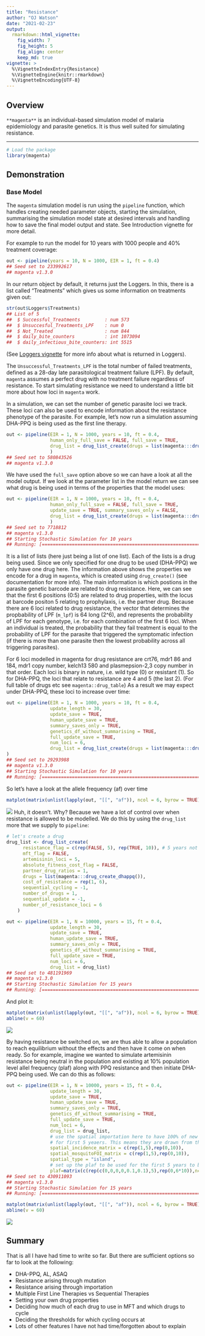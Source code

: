 ```yaml
---
title: "Resistance"
author: "OJ Watson"
date: "2021-02-23"
output: 
  rmarkdown::html_vignette:
    fig_width: 7 
    fig_height: 5 
    fig_align: center
    keep_md: true
vignette: >
  %\VignetteIndexEntry{Resistance}
  %\VignetteEngine{knitr::rmarkdown}
  %\VignetteEncoding{UTF-8}
---
```




## Overview

`**magenta**` is an individual-based simulation model of malaria epidemiology and parasite genetics. It is thus well suited for simulating resistance.  

---


```r
# Load the package
library(magenta)
```

## Demonstration 

### Base Model

The `magenta` simulation model is run using the `pipeline` function, which handles creating needed parameter objects, starting the simulation, summarising the simulation model state at desired intervals and handling how to save the final model output and state. See Introduction vignette for more detail.

For example to run the model for 10 years with 1000 people and 40% treatment coverage:


```r
out <- pipeline(years = 10, N = 1000, EIR = 1, ft = 0.4)
## Seed set to 233992617
## magenta v1.3.0
```

In our return object by default, it returns just the Loggers. In this, there is a list called "Treatments" which gives us some information on treatments given out:


```r
str(out$Loggers$Treatments)
## List of 5
##  $ Successful_Treatments         : num 573
##  $ Unsuccesful_Treatments_LPF    : num 0
##  $ Not_Treated                   : num 844
##  $ daily_bite_counters           : int 1073094
##  $ daily_infectious_bite_counters: int 5515
```

(See [Loggers vignette](https://ojwatson.github.io/magenta/articles/loggers.html) for more info about what is returned in Loggers). 

The `Unsuccessful_Treatments_LPF` is the total number of failed treatments, defined as a 28-day late parasitological treatment failure (LPF). By default, `magenta` assumes a perfect drug with no treatment failure regardless of resistance. To start simulating resistance we need to understand a little bit more about how loci in `magenta` work. 

In a simulation, we can set the number of genetic parasite loci we track. These loci can also be used to encode information about the resistance phenotype of the parasite. For example, let's now run a simulation assuming DHA-PPQ is being used as the first line therapy. 


```r
out <- pipeline(EIR = 1, N = 1000, years = 10, ft = 0.4, 
                human_only_full_save = FALSE, full_save = TRUE,
                drug_list = drug_list_create(drugs = list(magenta:::drug_create_dhappq()))
                )
## Seed set to 580843526
## magenta v1.3.0
```
We have used the `full_save` option above so we can have a look at all the model output. If we look at the parameter list in the model return we can see what drug is being used in terms of the properties that the model uses:


```r
out <- pipeline(EIR = 1, N = 1000, years = 10, ft = 0.4, 
                human_only_full_save = FALSE, full_save = TRUE,
                update_save = TRUE, summary_saves_only = FALSE,
                drug_list = drug_list_create(drugs = list(magenta:::drug_create_dhappq()))
                )
## Seed set to 7718812
## magenta v1.3.0
## Starting Stochastic Simulation for 10 years
## Running: [==========================================================================================================================================] 100% eta: 
```

It is a list of lists (here just being a list of one list). Each of the lists is a drug being used. Since we only specified for one drug to be used (DHA-PPQ) we only have one drug here. The information above shows the properties we encode for a drug in `magenta`, which is created using `drug_create()` (see documentation for more info). The main information is which postions in the parasite genetic barcode are related to drug resistance. Here, we can see that the first 6 positions (0:5) are related to drug properties, with the locus at barcode positon 5 relating to prophylaxis, i.e. the partner drug. Because there are 6 loci related to drug resistance, the vector that determines the propbability of LPF (`m_lpf`) is 64 long (2^6), and represents the probability of LPF for each genotype, i.e. for each combination of the first 6 loci. When an individual is treated, the probability that they fail treatment is equal to the probability of LPF for the parasite that triggered the symptomatic infection (if there is more than one parasite then the lowest probability across all triggering parasites). 

For 6 loci modelled in magenta for drug resistance are crt76, mdr1 86 and 184, mdr1 copy number, kelch13 580 and plasmepsion-2,3 copy number in that order. Each loci is binary in nature, i.e. wild type (0) or resistant (1). So for DHA-PPQ, the loci that relate to resistance are 4 and 5 (the last 2). (For full table of drugs etc see `magenta::drug_table`) As a result we may expect under DHA-PPQ, these loci to increase over time:


```r
out <- pipeline(EIR = 1, N = 1000, years = 10, ft = 0.4, 
                update_length = 30,
                update_save = TRUE, 
                human_update_save = TRUE,
                summary_saves_only = TRUE,
                genetics_df_without_summarising = TRUE,
                full_update_save = TRUE,
                num_loci = 6,
                drug_list = drug_list_create(drugs = list(magenta:::drug_create_dhappq()))
)
## Seed set to 29293988
## magenta v1.3.0
## Starting Stochastic Simulation for 10 years
## Running: [==========================================================================================================================================] 100% eta: 0s
```
So let's have a look at the allele frequency (af) over time


```r
matplot(matrix(unlist(lapply(out, "[[", "af")), ncol = 6, byrow = TRUE))
```

![](Resistance_files/figure-html/unnamed-chunk-5-1.png)<!-- -->
Huh, it doesn't. Why? Because we have a lot of control over when resistance is allowed to be modelled. We do this by using the `drug_list` more that we supply to `pipeline`:


```r
# let's create a drug
drug_list <- drug_list_create(
      resistance_flag = c(rep(FALSE, 5), rep(TRUE, 10)), # 5 years not modelling it followed by 10 modelling it
      mft_flag = FALSE,
      artemisinin_loci = 5,
      absolute_fitness_cost_flag = FALSE,
      partner_drug_ratios = 1,
      drugs = list(magenta:::drug_create_dhappq()),
      cost_of_resistance = rep(1, 6),
      sequential_cycling = -1,
      number_of_drugs = 1,
      sequential_update = -1,
      number_of_resistance_loci = 6
    )

out <- pipeline(EIR = 1, N = 10000, years = 15, ft = 0.4, 
                update_length = 30,
                update_save = TRUE, 
                human_update_save = TRUE,
                summary_saves_only = TRUE,
                genetics_df_without_summarising = TRUE,
                full_update_save = TRUE,
                num_loci = 6,
                drug_list = drug_list)
## Seed set to 481191969
## magenta v1.3.0
## Starting Stochastic Simulation for 15 years
## Running: [==========================================================================================================================================] 100% eta: 0s
```
And plot it:


```r
matplot(matrix(unlist(lapply(out, "[[", "af")), ncol = 6, byrow = TRUE))
abline(v = 60)
```

![](Resistance_files/figure-html/unnamed-chunk-7-1.png)<!-- -->

By having resistance be switched on, we are thus able to allow a population to reach equilibrium without the effects and then have it come on when ready. So for example, imagine we wanted to simulate artemisinin resistance being neutral in the population and existing at 10% population level allel frequency (plaf) along with PPQ resistance and then initiate DHA-PPQ being used. We can do this as follows:


```r
out <- pipeline(EIR = 1, N = 10000, years = 15, ft = 0.4, 
                update_length = 30,
                update_save = TRUE, 
                human_update_save = TRUE,
                summary_saves_only = TRUE,
                genetics_df_without_summarising = TRUE,
                full_update_save = TRUE,
                num_loci = 6,
                drug_list = drug_list,
                # use the spatial importation here to have 100% of new infection to be imported
                # for first 5 yeaers. This means they are drawn from the plaf
                spatial_incidence_matrix = c(rep(1,5),rep(0,10)),
                spatial_mosquitoFOI_matrix = c(rep(1,5),rep(0,10)),
                spatial_type = "island",
                # set up the plaf to be used for the first 5 years to be 1% kelch & plasmepsin
                plaf=matrix(c(rep(c(0,0,0,0,0.1,0.1),5),rep(0,6*10)),ncol=6,byrow=TRUE))
## Seed set to 430911093
## magenta v1.3.0
## Starting Stochastic Simulation for 15 years
## Running: [==========================================================================================================================================] 100% eta: 0s
```

```r
matplot(matrix(unlist(lapply(out, "[[", "af")), ncol = 6, byrow = TRUE))
abline(v = 60)
```

![](Resistance_files/figure-html/unnamed-chunk-9-1.png)<!-- -->

## Summary

That is all I have had time to write so far. But there are sufficient options so far to look at the following:

* DHA-PPQ, AL, ASAQ
* Resistance arising through mutation
* Resistance arising through importation
* Multiple First Line Therapies vs Sequential Therapies
* Setting your own drug properties
* Deciding how much of each drug to use in MFT and which drugs to cycle
* Deciding the thresholds for which cycling occurs at
* Lots of other features I have not had time/forgotten about to explain
